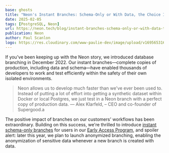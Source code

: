 ```yaml
---
base: ghosts
title: "Neon's Instant Branches: Schema-Only or With Data, the Choice Is Yours"
date: 2025-02-05
tags: [PostgreSQL, Neon]
url: https://neon.tech/blog/instant-branches-schema-only-or-with-data-the-choice-is-yours
publication: Neon
author: Paul Scanlon
logo: https://res.cloudinary.com/www-paulie-dev/image/upload/v1695653167/paulie.dev/Logos/neon-logo_ymrzrs.png
---
```


If you've been keeping up with the Neon story, we introduced database branching in December 2022. Our instant branches—complete copies of production, including data and schema—have enabled thousands of developers to work and test efficiently within the safety of their own isolated environments.

> Neon allows us to develop much faster than we've ever been used to. Instead of putting a lot of effort into getting a synthetic dataset within Docker or local Postgres, we just test in a Neon branch with a perfect copy of production data. — Alex Klarfeld, – CEO and co-founder of Supergood.a

The positive impact of branches on our customers' workflows has been extraordinary. Building on this success, we're thrilled to introduce [instant schema-only branches](https://neon.tech/docs/guides/branching-schema-only) for users in our [Early Access Program](https://console.neon.tech/app/settings/early-access), and spoiler alert: later this year, we plan to launch anonymized branching, enabling the anonymization of sensitive data whenever a new branch is created with data.